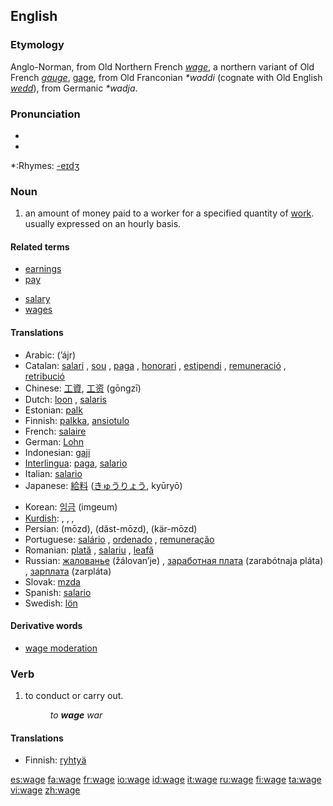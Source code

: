 {{see|Wage}}
{{wikipedia}}
==English==

===Etymology===
Anglo-Norman, from Old Northern French ''[[wage]]'', a northern variant of Old French ''[[gauge]]'', [[gage]], from Old Franconian ''*waddi'' (cognate with Old English ''[[wedd]]''), from Germanic ''*wadja''.

===Pronunciation===
*{{IPA|/weɪʤ/}}
*{{audio|en-us-wage.ogg|Audio (US)}}

*:Rhymes: [[Rhymes:English:-eɪdʒ|-eɪdʒ]]

===Noun===
{{en-noun}}

# an amount of money paid to a worker for a specified quantity of [[Wikipedia:Labour (economics)|work]]. usually expressed on an hourly basis.

====Related terms====
{{top}}
*[[earnings]]
*[[pay]]
{{mid}}
*[[salary]]
*[[wages]]
{{bottom}}

====Translations====
{{top}}
*Arabic: {{ARchar|[[اجر]]}} (’ájr) {{m}}
*Catalan: [[salari]] {{m}}, [[sou]] {{m}}, [[paga]] {{f}}, [[honorari]] {{m}}, [[estipendi]] {{m}}, [[remuneració]] {{f}}, [[retribució]] {{f}}
*Chinese: [[工資]], [[工资]] (gōngzī)
*Dutch: [[loon]] {{n}}, [[salaris]] {{n}}
*Estonian: [[palk]]
*Finnish: [[palkka]], [[ansiotulo]]
*French: [[salaire]] {{m}}
*German: [[Lohn]] {{m}}
*Indonesian: [[gaji]]
*[[Interlingua]]: [[paga]], [[salario]]
*Italian: [[salario]] {{m}}
*Japanese: [[給料]] ([[きゅうりょう]], kyūryō)
{{mid}}
*Korean: [[임금]] (imgeum)
*[[Kurdish]]: {{trad|ku|meaş}} {{m}}, {{trad|ku|miz}} {{m}}, {{trad|ku|muçe}} {{m}}, {{trad|ku|destheq}} {{f}}
*Persian: {{FAchar|[[مزد]]}} (mōzd), {{FAchar|[[دست‌مزد]]}} (dăst-mōzd), {{FAchar|[[کارمزد]]}} (kär-mōzd)
*Portuguese: [[salário]] {{m}}, [[ordenado]] {{m}}, [[remuneração]] {{f}}
*Romanian: [[plată]] {{f}}, [[salariu]] {{n}}, [[leafă]] {{f}}
*Russian: [[жалованье]] (žálovan’je) {{n}}, [[заработная плата]] (zarabótnaja pláta) {{f}}, [[зарплата]] (zarpláta) {{f}} {{italbrac|coll.}}
*Slovak: [[mzda#Slovak|mzda]] {{f}}
*Spanish: [[salario]] {{m}}
*Swedish: [[lön]] {{c}}
{{bottom}}

====Derivative words====
*[[wage moderation]]

===Verb===
{{en-verb|wag|ing}}

# to conduct or carry out.
#: ''to '''wage''' war''

====Translations====
*Finnish: [[ryhtyä]]

[[es:wage]]
[[fa:wage]]
[[fr:wage]]
[[io:wage]]
[[id:wage]]
[[it:wage]]
[[ru:wage]]
[[fi:wage]]
[[ta:wage]]
[[vi:wage]]
[[zh:wage]]